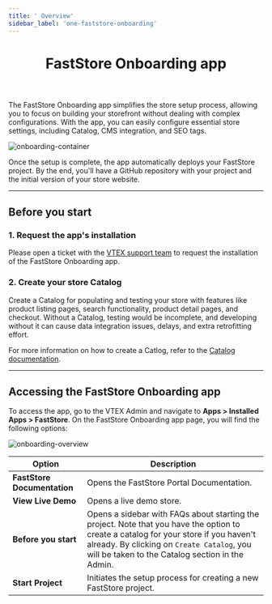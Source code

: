 ```yaml
---
title: ' Overview'
sidebar_label: 'one-faststore-onboarding'
---
```



<header>

# FastStore Onboarding app

</header>

The FastStore Onboarding app simplifies the store setup process, allowing you to focus on building your storefront without dealing with complex configurations. With the app,
you can easily configure essential store settings, including Catalog, CMS integration, and SEO tags.

![onboarding-container](https://vtexhelp.vtexassets.com/assets/docs/src/onboarding-first-page___1fb2471a8d05faa961df46d46ac57774.png)

Once the setup is complete, the app automatically deploys your FastStore project. 
By the end, you'll have a GitHub repository with your project and the initial version of your store website.

---

## Before you start

### 1. Request the app's installation

Please open a ticket with the [VTEX support team](https://help.vtex.com/support) to request the installation of the FastStore Onboarding app.


### 2. Create your store Catalog

Create a Catalog for populating and testing your store with features like product listing pages, search functionality, product detail pages, and checkout. Without a Catalog, testing would be incomplete, and developing without it can cause data integration issues, delays, and extra retrofitting effort.

For more information on how to create a Catlog, refer to the [Catalog documentation](https://help.vtex.com/en/tracks/catalog-101--5AF0XfnjfWeopIFBgs3LIQ/3rA2tTpIoEXdv2nzC27zxR).

---

## Accessing the FastStore Onboarding app

To access the app, go to the VTEX Admin and navigate to **Apps > Installed Apps > FastStore**. On the FastStore Onboarding app page, you will find the following options:

![onboarding-overview](https://vtexhelp.vtexassets.com/assets/docs/src/onboarding-welcome___6f555fad8cf8cca100aebbddcc04c950.png)

| Option                  | Description                                                                                                                                                                                                                             |
| ----------------------- | --------------------------------------------------------------------------------------------------------------------------------------------------------------------------------------------------------------------------------------- |
| **FastStore Documentation** | Opens the FastStore Portal Documentation.                                                                                                                                                                                              |
| **View Live Demo**          | Opens a live demo store.                                                                                                                                                                                                             |
| **Before you start**        | Opens a sidebar with FAQs about starting the project. Note that you have the option to create a catalog for your store if you haven't already. By clicking on `Create Catalog`, you will be taken to the Catalog section in the Admin.  |
| **Start Project**           | Initiates the setup process for creating a new FastStore project.                                                                                                                                                                         |
